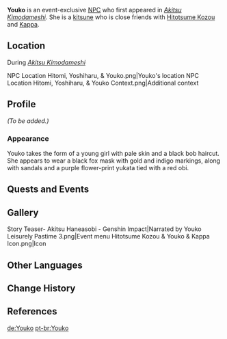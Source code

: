 {{Meta
<!-- Remove this template after adding the missing info -->
|missing_NPC_profile  = yes
}}
{{Character Infobox
|type             = Event NPC
|image            = NPC Youko.png
|realname         = 
|region           = Inazuma
|location         = Inazuma
|group            = Kitsune (Species)
|voiceEN          = [[imdb:nm6624869|Courtney Lin]]<ref name="Akitsu Haneasobi EN">YouTube: [https://youtu.be/CTWxnQawAqE Story Teaser: Akitsu Haneasobi | Genshin Impact] (Video Description)</ref>
|voiceCN          = [https://zh.moegirl.org.cn/蔡海婷 Cai Haiting ({{zh|蔡海婷}})]<ref name="Akitsu Haneasobi ZH">Bilibili: [https://www.bilibili.com/video/BV1tG411P79B/ {{zh|秋津羽戏}}]</ref>
|voiceJP          = {{w|ja:山本亜衣|Yamamoto Ai ({{ja|山本亜衣}})}}<ref name="Akitsu Haneasobi JP">YouTube: [https://youtu.be/5HS1kB8yNOg {{ja|【原神】ストーリームービー「秋津羽戯」}}] (Video Description)</ref>
|voiceKR          = {{w|ko:곽규미|Gwak Gyu-mi ({{ko|곽규미}})}}<ref name="Akitsu Haneasobi KR">YouTube: [https://youtu.be/jUN2GbLcZDA {{ko|원신 스토리 PV-아키츠 하네츠키}}] (Video Description)</ref>
}}
'''Youko''' is an event-exclusive [[NPC]] who first appeared in ''[[Akitsu Kimodameshi]]''. She is a [[Kitsune (Species)|kitsune]] who is close friends with [[Hitotsume Kozou]] and [[Kappa]].

==Location==
;During ''[[Akitsu Kimodameshi]]''
<gallery>
NPC Location Hitomi, Yoshiharu, & Youko.png|Youko's location
NPC Location Hitomi, Yoshiharu, & Youko Context.png|Additional context
</gallery>

==Profile==
<!--Detailed story/lore information goes here.-->
''(To be added.)''

===Appearance===
Youko takes the form of a young girl with pale skin and a black bob haircut. She appears to wear a black fox mask with gold and indigo markings, along with sandals and a purple flower-print yukata tied with a red obi.

==Quests and Events==
{{Quests and Events}}

==Gallery==
<gallery>
Story Teaser- Akitsu Haneasobi - Genshin Impact|Narrated by Youko
Leisurely Pastime 3.png|Event menu
Hitotsume Kozou & Youko & Kappa Icon.png|Icon
</gallery>

==Other Languages==
{{Other Languages
|default_hidden = 1
|en      = Youko
|zhs     = 狐妖
|zhs_rm  = Húyāo
|zht     = 狐妖
|zht_rm  = Húyāo
|ja      = 妖狐
|ja_rm   = Youko
|ko      = 여우 요괴
|es      = Youko
|fr      = Youko
|ru      = Ёко
|th      = Youko
|vi      = Youko
|de      = Youko
|id      = Youko
|pt      = Youko
|tr      = Youko
|it      = Youko
}}

==Change History==
{{Change History|3.3}}

==References==
{{Reflist}}

[[de:Youko]]
[[pt-br:Youko]]